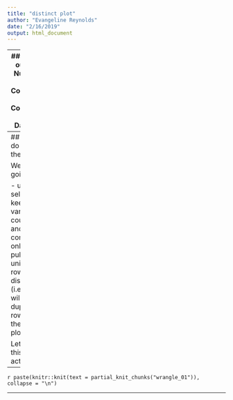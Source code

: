 ```yaml
---
title: "distinct plot"
author: "Evangeline Reynolds"
date: "2/16/2019"
output: html_document
---
```



---
## Target output: Number of Countries by Continent in Dataset

```r
gapminder %>% 
  select(country, continent) %>%
  distinct() %>% 
  ggplot() +
  aes(x = continent) +
  geom_bar(fill = "blue", alpha = .4) +
  labs(title = "Number of Countries by Continent in the Gapminder Dataset") +
  labs(subtitle = "Data source: gapminder package in R") +
  labs(x = "") +
  labs(y = "Number of countries") +
  labs(caption = "Vis: Gina Reynolds for 'Tidyverse in Action'") +
  theme_minimal()
```

---
## How do we get there?

We are going to 

- use select() to keep the variables country and continent only 
- pull out unique rows with distinct(), (i.e. there will be no duplicate rows). 
- then we'll plot.  

Let's see this in action. 

---


`r paste(knitr::knit(text = partial_knit_chunks("wrangle_01")), collapse = "\n")`

---